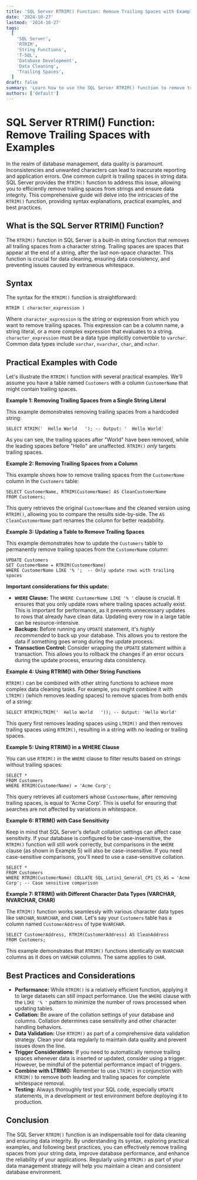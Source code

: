 ```yaml
---
title: 'SQL Server RTRIM() Function: Remove Trailing Spaces with Examples'
date: '2024-10-27'
lastmod: '2024-10-27'
tags:
  [
    'SQL Server',
    'RTRIM',
    'String Functions',
    'T-SQL',
    'Database Development',
    'Data Cleaning',
    'Trailing Spaces',
  ]
draft: false
summary: 'Learn how to use the SQL Server RTRIM() function to remove trailing spaces from strings. This comprehensive guide includes syntax, examples, and best practices for data cleaning and improving database performance.'
authors: ['default']
---
```


# SQL Server RTRIM() Function: Remove Trailing Spaces with Examples

In the realm of database management, data quality is paramount. Inconsistencies and unwanted characters can lead to inaccurate reporting and application errors. One common culprit is trailing spaces in string data. SQL Server provides the `RTRIM()` function to address this issue, allowing you to efficiently remove trailing spaces from strings and ensure data integrity. This comprehensive guide will delve into the intricacies of the `RTRIM()` function, providing syntax explanations, practical examples, and best practices.

## What is the SQL Server RTRIM() Function?

The `RTRIM()` function in SQL Server is a built-in string function that removes all trailing spaces from a character string. Trailing spaces are spaces that appear at the end of a string, after the last non-space character. This function is crucial for data cleaning, ensuring data consistency, and preventing issues caused by extraneous whitespace.

## Syntax

The syntax for the `RTRIM()` function is straightforward:

```plaintext
RTRIM ( character_expression )
```

Where `character_expression` is the string or expression from which you want to remove trailing spaces. This expression can be a column name, a string literal, or a more complex expression that evaluates to a string. `character_expression` must be a data type implicitly convertible to `varchar`. Common data types include `varchar`, `nvarchar`, `char`, and `nchar`.

## Practical Examples with Code

Let's illustrate the `RTRIM()` function with several practical examples. We'll assume you have a table named `Customers` with a column `CustomerName` that might contain trailing spaces.

**Example 1: Removing Trailing Spaces from a Single String Literal**

This example demonstrates removing trailing spaces from a hardcoded string:

```plaintext
SELECT RTRIM('  Hello World   '); -- Output: '  Hello World'
```

As you can see, the trailing spaces after "World" have been removed, while the leading spaces before "Hello" are unaffected. `RTRIM()` _only_ targets trailing spaces.

**Example 2: Removing Trailing Spaces from a Column**

This example shows how to remove trailing spaces from the `CustomerName` column in the `Customers` table:

```plaintext
SELECT CustomerName, RTRIM(CustomerName) AS CleanCustomerName
FROM Customers;
```

This query retrieves the original `CustomerName` and the cleaned version using `RTRIM()`, allowing you to compare the results side-by-side. The `AS CleanCustomerName` part renames the column for better readability.

**Example 3: Updating a Table to Remove Trailing Spaces**

This example demonstrates how to update the `Customers` table to permanently remove trailing spaces from the `CustomerName` column:

```plaintext
UPDATE Customers
SET CustomerName = RTRIM(CustomerName)
WHERE CustomerName LIKE '% ';  -- Only update rows with trailing spaces
```

**Important considerations for this update:**

- **`WHERE` Clause:** The `WHERE CustomerName LIKE '% '` clause is crucial. It ensures that you only update rows where trailing spaces actually exist. This is important for performance, as it prevents unnecessary updates to rows that already have clean data. Updating every row in a large table can be resource-intensive.
- **Backups:** Before running any `UPDATE` statement, it's _highly recommended_ to back up your database. This allows you to restore the data if something goes wrong during the update process.
- **Transaction Control:** Consider wrapping the `UPDATE` statement within a transaction. This allows you to rollback the changes if an error occurs during the update process, ensuring data consistency.

**Example 4: Using RTRIM() with Other String Functions**

`RTRIM()` can be combined with other string functions to achieve more complex data cleaning tasks. For example, you might combine it with `LTRIM()` (which removes leading spaces) to remove spaces from both ends of a string:

```plaintext
SELECT RTRIM(LTRIM('  Hello World   ')); -- Output: 'Hello World'
```

This query first removes leading spaces using `LTRIM()` and then removes trailing spaces using `RTRIM()`, resulting in a string with no leading or trailing spaces.

**Example 5: Using RTRIM() in a WHERE Clause**

You can use `RTRIM()` in the `WHERE` clause to filter results based on strings without trailing spaces:

```plaintext
SELECT *
FROM Customers
WHERE RTRIM(CustomerName) = 'Acme Corp';
```

This query retrieves all customers whose `CustomerName`, after removing trailing spaces, is equal to 'Acme Corp'. This is useful for ensuring that searches are not affected by variations in whitespace.

**Example 6: RTRIM() with Case Sensitivity**

Keep in mind that SQL Server's default collation settings can affect case sensitivity. If your database is configured to be case-insensitive, the `RTRIM()` function will still work correctly, but comparisons in the `WHERE` clause (as shown in Example 5) will also be case-insensitive. If you need case-sensitive comparisons, you'll need to use a case-sensitive collation.

```plaintext
SELECT *
FROM Customers
WHERE RTRIM(CustomerName) COLLATE SQL_Latin1_General_CP1_CS_AS = 'Acme Corp'; -- Case sensitive comparison
```

**Example 7: RTRIM() with Different Character Data Types (VARCHAR, NVARCHAR, CHAR)**

The `RTRIM()` function works seamlessly with various character data types like `VARCHAR`, `NVARCHAR`, and `CHAR`. Let's say your `Customers` table has a column named `CustomerAddress` of type `NVARCHAR`.

```plaintext
SELECT CustomerAddress, RTRIM(CustomerAddress) AS CleanAddress
FROM Customers;
```

This example demonstrates that `RTRIM()` functions identically on `NVARCHAR` columns as it does on `VARCHAR` columns. The same applies to `CHAR`.

## Best Practices and Considerations

- **Performance:** While `RTRIM()` is a relatively efficient function, applying it to large datasets can still impact performance. Use the `WHERE` clause with the `LIKE '% '` pattern to minimize the number of rows processed when updating tables.
- **Collation:** Be aware of the collation settings of your database and columns. Collation determines case sensitivity and other character handling behaviors.
- **Data Validation:** Use `RTRIM()` as part of a comprehensive data validation strategy. Clean your data regularly to maintain data quality and prevent issues down the line.
- **Trigger Considerations:** If you need to automatically remove trailing spaces whenever data is inserted or updated, consider using a trigger. However, be mindful of the potential performance impact of triggers.
- **Combine with LTRIM():** Remember to use `LTRIM()` in conjunction with `RTRIM()` to remove both leading and trailing spaces for complete whitespace removal.
- **Testing:** Always thoroughly test your SQL code, especially `UPDATE` statements, in a development or test environment before deploying it to production.

## Conclusion

The SQL Server `RTRIM()` function is an indispensable tool for data cleaning and ensuring data integrity. By understanding its syntax, exploring practical examples, and following best practices, you can effectively remove trailing spaces from your string data, improve database performance, and enhance the reliability of your applications. Regularly using `RTRIM()` as part of your data management strategy will help you maintain a clean and consistent database environment.
